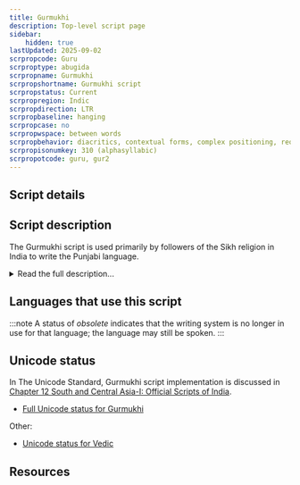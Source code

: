 ```yaml
---
title: Gurmukhi
description: Top-level script page
sidebar:
    hidden: true
lastUpdated: 2025-09-02
scrpropcode: Guru
scrproptype: abugida
scrpropname: Gurmukhi
scrpropshortname: Gurmukhi script
scrpropstatus: Current
scrpropregion: Indic
scrpropdirection: LTR
scrpropbaseline: hanging
scrpropcase: no
scrpropwspace: between words
scrpropbehavior: diacritics, contextual forms, complex positioning, reordering, required ligatures
scrpropisonumkey: 310 (alphasyllabic)
scrpropotcode: guru, gur2
---
```



## Script details

<ScriptDetails />

## Script description

The Gurmukhi script is used primarily by followers of the Sikh religion in India to write the Punjabi language.

<details>
<summary>Read the full description...</summary>Gurmukhi writing is historically derived from Brahmi, but its present form was developed in the 16th century by Guru Angad, successor to the founder of the Sikh religion, Guru Nanak. The word Gurmukhi means 'from the mouth of the guru'. Muslims in the Pakistani Punjab write Punjabi in the Persian script; use of the Persian script for writing Punjabi is called _Shahmukhi_.

Gurmukhi is written from left to right using letters that hang from a horizontal headstroke. The script is an abugida, that is, each letter represents a consonant with an inherent [ə] vowel. There are thirty-two basic consonant letters, which are ordered according to the place and manner in which the sound is produced, in the same way as the Devanagari letters. Consonants are ordered in rows; velar, palatal, retroflex, dental, labial. Within each row, voiceless sounds are ordered first (unaspirated and aspirated), then voiced sounds (historically unaspirated and aspirated, although this distinction has been lost in modern spoken Punjabi), and lastly nasals. Sonorants are ordered last.

Consonants can be modified using one of nine vowel diacritics to change the inherent vowel. The script does not use any independent vowel letters; syllable-initial vowels are written using one of three vowel carriers, one each for back, low and front vowels, and the appropriate diacritic. Six consonant letters can be modified with a dot to represent a (usually) non-native sound, for example ਫ represents [phə] but ਫ਼ represents [fə]. Consonant clusters in which [h], [r] or [w] is the second element can be written using a conjunct. These three letters have 'half-forms' which can be subjoined to the full form of another consonant. Consonant clusters in which [y] is the second element are also written with a half-form of the letter _ya_, but the two elements are not joined into a ligature.

<span style='color: red'>_Missing image: GurkmukhiHalfForms2.png_</span>

There are two symbols for indicating nasalization. In general, _tippi_  ੰ is written above the vowels _a_, _i_, _u_ and _ū_ in final position, and _biṃdī_  ਂ is used in all other contexts. There is also a sign _addak_  ੱ for representing [gemination](/reference/glossary#gemination) (long consonants), which is written above and to the left of the consonant to be lengthened. This sign is also used for writing a cluster of an unaspirated and homorganic (pronounced in the same place) aspirated stop; in this case only the aspirated letter is written and _addak_ is written above and to the left of it, as in the word [pəkkhī] 'ripe', which is written _pə_ + _addak_ + _khə_ + _ī_.

<span style='color: red'>_Missing image: GurmukhiPakkhi.png_</span>

The Punjabi language has a three-way tone system of high, mid and low tones. There are no specific tone marks in Gurmukhi writing, but certain aspects of the orthography carry information about tones. In word-initial position, a historically voiced aspirate is pronounced as a voiceless non-aspirate, and indicates that the following vowel carries a low tone. For example, the word written as _ghaṛ_ is pronounced [kàṛ] ('house'). In word-final position, the same letters are pronounced as voiced non-aspirates, and indicate that the preceding vowel carries a high tone. for example the word written as _kujh_ is pronounced [kúj] ('something'). The letter _ha_ has a special role in marking tone. At the start of a word it carries no tone information but represents the sound [hə], but written elsewhere in a word it carries no phonetic value but represents high tone on the preceding vowel. For example, the word written as _tīh_ is pronounced [tí] ('thirty'). When the letter _ha_ follows a short _i_ or _u_, it changes their phonetic value from [ɪ] and [ʊ] to [é] and [ó] respectively, and indicates high tone.

The Gurmukhi script employs a set of numerals from 0-9. These are becoming less widespread as they are being replaced by Latin numerals, but are still in common use. Latin punctuation is used, as well as the _danda_ and _double danda_ symbols which are commonly used in the Brahmic scripts to mark the end of a sentence or verse.
</details>

## Languages that use this script

:::note
A status of _obsolete_ indicates that the writing system is no longer in use for that language; the language may still be spoken.
:::

<WsList script='Guru' wsMax='5' />

## Unicode status

In The Unicode Standard, Gurmukhi script implementation is discussed in [Chapter 12 South and Central Asia-I: Official Scripts of India](http://www.unicode.org/versions/latest/ch12.pdf).

- [Full Unicode status for Gurmukhi](/scrlang/unicode/guru-unicode.md)

Other:

- [Unicode status for Vedic](/scrlang/unicode/x-vedic-unicode.md)


## Resources

<ScriptResources detailSummary='seemore' />

